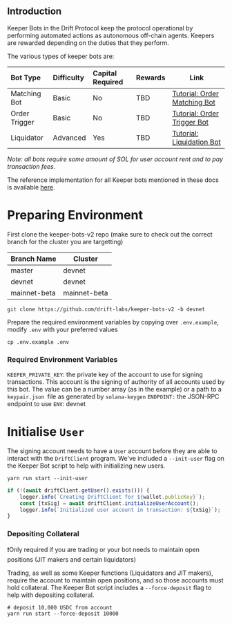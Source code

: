 ## Introduction

Keeper Bots in the Drift Protocol keep the protocol operational by performing automated actions as autonomous off-chain agents. Keepers are rewarded depending on the duties that they perform.

The various types of keeper bots are:

| Bot Type      | Difficulty | Capital Required | Rewards | Link                                                                        |
| :------------ | :--------- | :--------------- | :------ | --------------------------------------------------------------------------- |
| Matching Bot  | Basic      | No               | TBD     | [Tutorial: Order Matching Bot](/tutorial-bots/keeper-bots/tutorial-order-matching-bot)   |
| Order Trigger | Basic      | No               | TBD     | [Tutorial: Order Trigger Bot](/tutorial-bots/keeper-bots/tutorial-order-trigger-bot)     |
| Liquidator    | Advanced   | Yes              | TBD     | [Tutorial: Liquidation Bot](/tutorial-bots/keeper-bots/tutorial-liquidation-bot) |

_Note: all bots require some amount of SOL for user account rent and to pay transaction fees._

The reference implementation for all Keeper bots mentioned in these docs is available [here](https://github.com/drift-labs/keeper-bots-v2).

# Preparing Environment

First clone the keeper-bots-v2 repo (make sure to check out the correct branch for the cluster you are targetting)

| **Branch Name** | **Cluster**  |
| --------------- | ------------ |
| master          | devnet       |
| devnet          | devnet       |
| mainnet-beta    | mainnet-beta |

```shell copy
git clone https://github.com/drift-labs/keeper-bots-v2 -b devnet
```

Prepare the required environment variables by copying over `.env.example`, modify `.env` with your preferred values

```shell copy
cp .env.example .env
```

### Required Environment Variables

`KEEPER_PRIVATE_KEY`: the private key of the account to use for signing transactions. This account is the signing of authority of all accounts used by this bot. The value can be a number array (as in the example) or a path to a `keypair.json `file as generated by `solana-keygen`
`ENDPOINT:` the JSON-RPC endpoint to use
`ENV`: devnet

# Initialise `User`

The signing account needs to have a `User` account before they are able to interact with the `DriftClient` program. We've included a `--init-user` flag on the Keeper Bot script to help with initializing new users.


```shell copy
yarn run start --init-user
```

```typescript copy
if (!(await driftClient.getUser().exists())) {
    logger.info(`Creating DriftClient for ${wallet.publicKey}`);
    const [txSig] = await driftClient.initializeUserAccount();
    logger.info(`Initialized user account in transaction: ${txSig}`);
}
```


### Depositing Collateral

❗Only required if you are trading or your bot needs to maintain open positions (JIT makers and certain liquidators)

Trading, as well as some Keeper functions (Liquidators and JIT makers), require the account to maintain open positions, and so those accounts must hold collateral. The Keeper Bot script includes a `--force-deposit` flag to help with depositing collateral.

```shell copy
# deposit 10,000 USDC from account
yarn run start --force-deposit 10000
```
